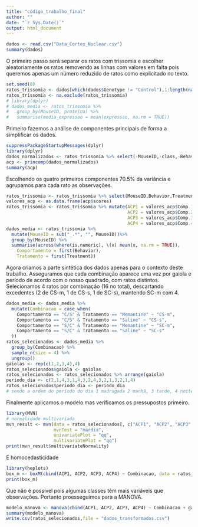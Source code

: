 ```yaml
---
title: "código_trabalho_final"
author: ""
date: "`r Sys.Date()`"
output: html_document
---
```


```r
dados <- read.csv("Data_Cortex_Nuclear.csv")
summary(dados)
```

O primeiro passo será separar os ratos com trissomia e escolher aleatoriamente os ratos removendo as linhas com valores em falta pois queremos apenas um número reduzido de ratos como explicitado no texto.

```r
set.seed(0)
ratos_trissomia <- dados[which(dados$Genotype != "Control"),1:length(names(dados))]
ratos_trissomia <- na.exclude(ratos_trissomia)
# library(dplyr)
# dados_media <- ratos_trissomia %>%
#   group_by(MouseID, proteina) %>%
#   summarise(media_expressao = mean(expressao, na.rm = TRUE))
```
Primeiro fazemos a análise de componentes principais de forma a simplificar os dados.

```r
suppressPackageStartupMessages(dplyr)
library(dplyr)
dados_normalizados <- ratos_trissomia %>% select(-MouseID,-class,-Behavior,-Treatment,-Genotype) %>% scale()
acp <- princomp(dados_normalizados)
summary(acp)
```
Escolhendo os quatro primeiros componentes 70.5% da variância e agrupamos para cada rato as observações.
```r
ratos_trissomia <- ratos_trissomia %>% select(MouseID,Behavior,Treatment) 
valores_acp <- as.data.frame(acp$scores)
ratos_trissomia <- ratos_trissomia %>% mutate(ACP1 = valores_acp$Comp.1,
                                              ACP2 = valores_acp$Comp.2,
                                              ACP3 = valores_acp$Comp.3,
                                              ACP4 = valores_acp$Comp.4)
dados_media <- ratos_trissomia %>%
  mutate(MouseID = sub("_.*", "", MouseID))%>%
  group_by(MouseID) %>% 
  summarise(across(where(is.numeric), \(x) mean(x, na.rm = TRUE)),
    Comportamento = first(Behavior),
    Tratamento = first(Treatment))
```
Agora criamos a parte sintética dos dados apenas para o contexto deste trabalho. Asseguramos que cada combinação aparece uma vez por gaiola e período de acordo com o nosso quadrado, com ratos distintos. Selecionamos 4 ratos por combinação (16 no total), descartando excedentes (2 de CS-m, 1 de CS-s, 1 de SC-s), mantendo SC-m com 4.
```r
dados_media <- dados_media %>%
  mutate(Combinacao = case_when(
    Comportamento == "C/S" & Tratamento == "Memantine" ~ "CS-m",
    Comportamento == "C/S" & Tratamento == "Saline" ~ "CS-s",
    Comportamento == "S/C" & Tratamento == "Memantine" ~ "SC-m",
    Comportamento == "S/C" & Tratamento == "Saline" ~ "SC-s"
  ))
ratos_selecionados <- dados_media %>%
  group_by(Combinacao) %>%
  sample_n(size = 4) %>%
  ungroup()
gaiolas <- rep(c(1,2,3,4),4)
ratos_selecionados$gaiola <- gaiolas
ratos_selecionados <- ratos_selecionados %>% arrange(gaiola)
periodo_dia <- c(2,1,4,3,1,4,3,2,4,3,2,1,3,2,1,4)
ratos_selecionados$periodo_dia <- periodo_dia
# sendo a ordem do período do dia 1 madrugada 2 manhã, 3 tarde, 4 noite.
```
Finalmente aplicamos o modelo mas verificamos os pressupostos primeiro.
```r
library(MVN)
# normalidade multivariada
mvn_result <- mvn(data = ratos_selecionados[, c("ACP1", "ACP2", "ACP3", "ACP4")], 
                  mvnTest = "mardia", 
                  univariatePlot = "qq", 
                  multivariatePlot = "qq")
print(mvn_result$multivariateNormality)
```
E homocedasticidade
```r
library(heplots)
box_m <- boxM(cbind(ACP1, ACP2, ACP3, ACP4) ~ Combinacao, data = ratos_selecionados)
print(box_m)
```
Que não é possível pois algumas classes têm mais variáveis que observações. Portanto proesseguimos para a MANOVA.

```r
modelo_manova <- manova(cbind(ACP1, ACP2, ACP3, ACP4) ~ Combinacao + gaiola + periodo_dia, data = ratos_selecionados)
summary(modelo_manova)
write.csv(ratos_selecionados,file = "dados_transformados.csv")
```



